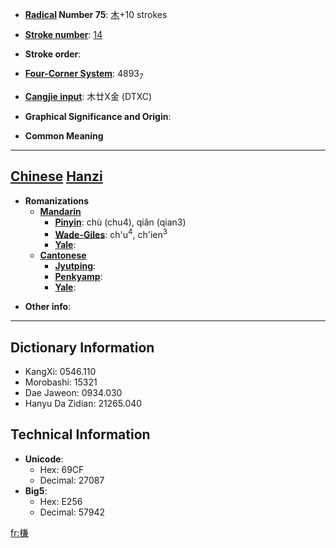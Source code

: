 * '''[[Wiktionary:Chinese radical index| Radical]] Number 75''': [[Wiktionary:Chinese radical index 木|木]]+10 strokes

* '''[[Wiktionary:Chinese total strokes index|Stroke number]]''': [[Wiktionary:Chinese total strokes index 14|14]]

* '''Stroke order''': 

* '''[[Wiktionary:Chinese four corner index|Four-Corner System]]''': 4893<sub>7</sub>

* '''[[Wiktionary:Chinese Cangjie index|Cangjie input]]''': 木廿X金 (DTXC)

* '''Graphical Significance and Origin''': 

* '''Common Meaning'''

----

== [[Chinese]] [[Hanzi]] ==

* '''Romanizations'''
** '''[[Mandarin]]'''
*** '''[[Pinyin]]''': chù (chu4), qiǎn (qian3)
*** '''[[Wade-Giles]]''': ch'u<sup>4</sup>, ch'ien<sup>3</sup>
*** '''[[Yale]]''': 
** '''[[Cantonese]]'''
*** '''[[Jyutping]]''':
*** '''[[Penkyamp]]''': 
*** '''[[Yale]]''': 

* '''Other info''': 

----

== Dictionary Information ==

* KangXi: 0546.110
* Morobashi: 15321
* Dae Jaweon: 0934.030
* Hanyu Da Zidian: 21265.040

== Technical Information ==

* '''Unicode''':
** Hex: 69CF
** Decimal: 27087
* '''Big5''':
** Hex: E256
** Decimal: 57942

[[fr:槏]]